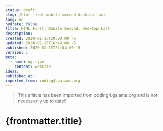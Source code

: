 ```yaml
---
status: draft
slug: /html-first-mobile-second-desktop-last
lang: en
hydrate: false
title: HTML First, Mobile Second, Desktop Last
description:
created: 2020-01-15T20:00:00 -5
updated: 2020-01-15T16:49:00 -5
published: 2020-01-15T22:04:00 -5
version: 1
meta:
  - name: og:type
    content: website
ideas:
published_at:
imported_from: coding4.gaiama.org
---
```


> This article has been imported from coding4.gaiama.org and is not necessarily up to date!

# {frontmatter.title}
